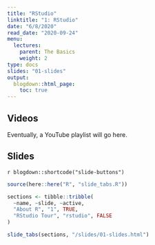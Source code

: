 ```yaml
---
title: "RStudio"
linktitle: "1: RStudio"
date: "6/8/2020"
read_date: "2020-09-24"
menu:
  lectures:
    parent: The Basics
    weight: 2
type: docs
slides: "01-slides"
output:
  blogdown::html_page:
    toc: true
---
```


## Videos

Eventually, a YouTube playlist will go here. 

## Slides

`r blogdown::shortcode("slide-buttons")`

```r

source(here::here("R", "slide_tabs.R"))

sections <- tibble::tribble(
  ~name, ~slide, ~active,
  "About R", "1", TRUE,
  "RStudio Tour", "rstudio", FALSE
)

slide_tabs(sections, "/slides/01-slides.html")
```

